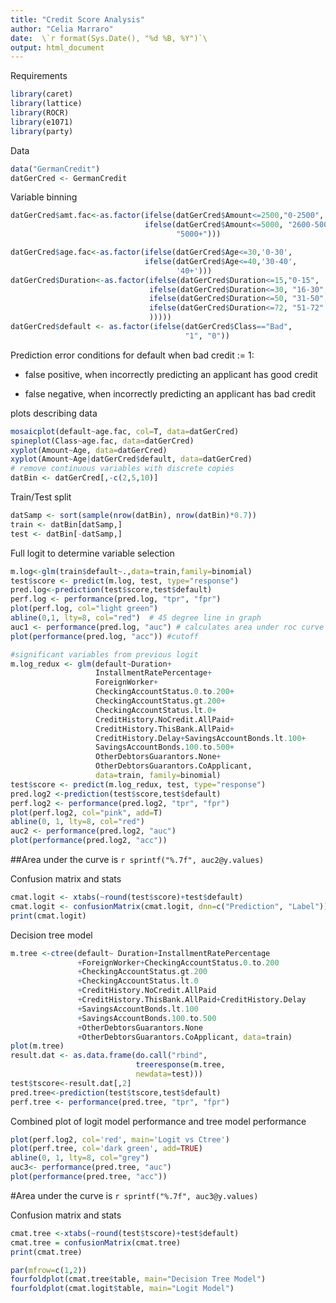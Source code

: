 ```yaml
---
title: "Credit Score Analysis"
author: "Celia Marraro"
date:  \`r format(Sys.Date(), "%d %B, %Y")`\
output: html_document
---
```

Requirements

```r
library(caret)
library(lattice)
library(ROCR)
library(e1071)
library(party)
```

Data

```r
data("GermanCredit")
datGerCred <- GermanCredit
```

Variable binning

```r
datGerCred$amt.fac<-as.factor(ifelse(datGerCred$Amount<=2500,"0-2500", 
                              ifelse(datGerCred$Amount<=5000, "2600-5000", 
                                     "5000+")))

datGerCred$age.fac<-as.factor(ifelse(datGerCred$Age<=30,'0-30', 
                              ifelse(datGerCred$Age<=40,'30-40', 
                                     '40+')))
datGerCred$Duration<-as.factor(ifelse(datGerCred$Duration<=15,"0-15", 
                               ifelse(datGerCred$Duration<=30, "16-30", 
							   ifelse(datGerCred$Duration<=50, "31-50",
							   ifelse(datGerCred$Duration<=72, "51-72"
							   )))))
datGerCred$default <- as.factor(ifelse(datGerCred$Class=="Bad", 
                                       "1", "0"))
```
Prediction error conditions for default when bad credit := 1: 

  + false positive, when incorrectly predicting an applicant has good credit 

  + false negative, when incorrectly predicting an applicant has bad credit 
  

plots describing data

```r
mosaicplot(default~age.fac, col=T, data=datGerCred)
spineplot(Class~age.fac, data=datGerCred)
xyplot(Amount~Age, data=datGerCred)
xyplot(Amount~Age|datGerCred$default, data=datGerCred)
# remove continuous variables with discrete copies
datBin <- datGerCred[,-c(2,5,10)] 
```
Train/Test split

```r
datSamp <- sort(sample(nrow(datBin), nrow(datBin)*0.7))
train <- datBin[datSamp,]
test <- datBin[-datSamp,]
```
Full logit to determine variable selection

```r
m.log<-glm(train$default~.,data=train,family=binomial)
test$score <- predict(m.log, test, type="response")
pred.log<-prediction(test$score,test$default)
perf.log <- performance(pred.log, "tpr", "fpr")
plot(perf.log, col="light green")
abline(0,1, lty=8, col="red")  # 45 degree line in graph
auc1 <- performance(pred.log, "auc") # calculates area under roc curve
plot(performance(pred.log, "acc")) #cutoff 

#significant variables from previous logit 
m.log_redux <- glm(default~Duration+  
                   InstallmentRatePercentage+
				   ForeignWorker+ 
				   CheckingAccountStatus.0.to.200+ 
				   CheckingAccountStatus.gt.200+ 
				   CheckingAccountStatus.lt.0+ 
				   CreditHistory.NoCredit.AllPaid+ 
				   CreditHistory.ThisBank.AllPaid+ 
				   CreditHistory.Delay+SavingsAccountBonds.lt.100+
				   SavingsAccountBonds.100.to.500+ 
				   OtherDebtorsGuarantors.None+ 
				   OtherDebtorsGuarantors.CoApplicant, 
				   data=train, family=binomial)
test$score <- predict(m.log_redux, test, type="response")
pred.log2 <-prediction(test$score,test$default)
perf.log2 <- performance(pred.log2, "tpr", "fpr")
plot(perf.log2, col="pink", add=T)
abline(0, 1, lty=8, col="red")
auc2 <- performance(pred.log2, "auc") 
plot(performance(pred.log2, "acc")) 
```
##Area under the curve is `r sprintf("%.7f", auc2@y.values) `

Confusion matrix and stats

```r
cmat.logit <- xtabs(~round(test$score)+test$default)
cmat.logit <- confusionMatrix(cmat.logit, dnn=c("Prediction", "Label"))
print(cmat.logit)
```
Decision tree model

```r
m.tree <-ctree(default~ Duration+InstallmentRatePercentage
               +ForeignWorker+CheckingAccountStatus.0.to.200
			   +CheckingAccountStatus.gt.200
			   +CheckingAccountStatus.lt.0
			   +CreditHistory.NoCredit.AllPaid
			   +CreditHistory.ThisBank.AllPaid+CreditHistory.Delay
			   +SavingsAccountBonds.lt.100
			   +SavingsAccountBonds.100.to.500
			   +OtherDebtorsGuarantors.None
			   +OtherDebtorsGuarantors.CoApplicant, data=train)
plot(m.tree)
result.dat <- as.data.frame(do.call("rbind", 
                            treeresponse(m.tree, 
							newdata=test))) 
test$tscore<-result.dat[,2] 
pred.tree<-prediction(test$tscore,test$default) 
perf.tree <- performance(pred.tree, "tpr", "fpr")
```
Combined plot of logit model performance and tree model performance

```r
plot(perf.log2, col='red', main='Logit vs Ctree')
plot(perf.tree, col='dark green', add=TRUE)
abline(0, 1, lty=8, col="grey")
auc3<- performance(pred.tree, "auc") 
plot(performance(pred.tree, "acc")) 
```
#Area under the curve is `r sprintf("%.7f", auc3@y.values) `

Confusion matrix and stats 

```r
cmat.tree <-xtabs(~round(test$tscore)+test$default)
cmat.tree = confusionMatrix(cmat.tree) 
print(cmat.tree)

par(mfrow=c(1,2))
fourfoldplot(cmat.tree$table, main="Decision Tree Model")
fourfoldplot(cmat.logit$table, main="Logit Model")

```


